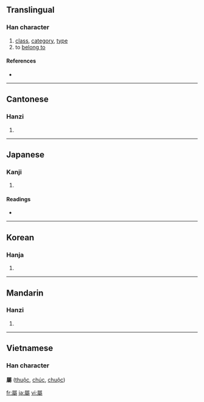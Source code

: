 {{also|属}}
==Translingual==

===Han character===
{{Han char|rn=44|rad=尸|as=18|sn=21|four=7722<sub>7</sub>|canj=尸卜卜戈 (SYYI)}}

# [[class]], [[category]], [[type]]
# to [[belong to]]

====References====
* {{Han ref|kx=0304.070|dkj=07821|dj=0602.170|hdz=20982.080|uh=5C6C|ud=23660|bh=C4DD|bd=50397}}

----

==Cantonese==

===Hanzi===
{{yue-hanzi|jyut=|y=juk1, suk6}}

# {{defn|Cantonese}}

----

==Japanese==

===Kanji===
{{ja-kanji|grade=|rs=尸18}}

# {{defn|Japanese}}

====Readings====
* {{ja-readings|on=[[ぞく]] (zoku), [[しょく]] (shoku), [[しゅ]] (shu)|kun=[[やから]] (yakara), [[つく]] (tsuku), [[さかん]] (sakan)}}

----

==Korean==

===Hanja===
{{ko-hanja|hangeul=[[속]], [[촉]]|rv=sok, chok|mr=sok, ch'ok}}

# {{defn|Korean}}

----

==Mandarin==

===Hanzi===
{{cmn-hanzi|sim=属|pin=[[shǔ]] ([[shu3]])|wg=shu<sup>3</sup>}}

# {{defn|Mandarin}}

----

==Vietnamese==

===Han character===
'''屬''' ([[thuộc]], [[chúc]], [[chuộc]])

[[fr:屬]]
[[ja:屬]]
[[vi:屬]]